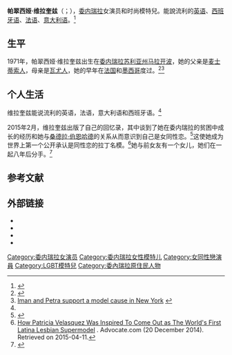 {{noteTA
|G1=Movie
}}
{{艺人<!--导演、男演员、女演员、男歌手、女歌手、节目主持-->
| 图片     = South by Southwest 2019 9 Patricia Velásquez (47391801921) (cropped) (cropped).jpg
| 图片尺寸 = 250px
| 图片简介 = 
| 姓名     = 帕翠西娅·维拉奎兹
| 类型     = 女艺人
| 原名     = 
| 英文名   = {{lang|en|Patricia Velásquez}}
| 綽號     = 
| 国籍     = {{VEN}}  
| 民族     = 
| 出生日期 = {{birth date and age|1971|1|31}}
| 出生地点 = {{VEN}}[[苏利亚州|苏利亚州]][[马拉开波|马拉开波]]
| 逝世日期 = <!--卒年在前生年在后{{death date and age|}} -->
| 逝世地点 = 
| 职业     = 演员、模特儿
| 语言     = [[英语|英语]]、[[西班牙语|西班牙语]]、[[法语|法语]]、[[意大利语|意大利语]]
| 教育程度 = 
| 宗教信仰 = 
| 配偶     = <!--  {{marriage|姓名||}}  -->
| 儿女     = 
| 父母     = 
| 活跃年代 = 1996年至今
| 代表作   = 《盜墓迷城》系列电影
| 经纪公司 = 
| 奖项     =  <!--  {{Awards|award= |year= |title= }} -->
| 网站     = <!-- {{URL|www.example.com}} -->
| IMDb     = 0892383
}}

'''帕翠西娅·维拉奎兹'''（{{lang-en|Patricia Velásquez}}；{{bd|1971年|1月31日|||catIdx=W}}），[[委内瑞拉|委内瑞拉]]女演员和时尚模特兒。能說流利的[[英语|英语]]、[[西班牙语|西班牙语]]、[[法语|法语]]、[[意大利语|意大利语]]。<ref name="cinema">{{cite web|url=http://www.cinema.com/people/002/677/patricia-velasquez/index.phtml|title=Patricia Velasquez - Details|publisher=Cinema.com|accessdate=2007-05-19|archive-date=2021-01-21|archive-url=https://web.archive.org/web/20210121012250/https://www.cinema.com/people/002/677/patricia-velasquez/index.phtml|dead-url=no}}</ref>

== 生平 ==
1971年，帕翠西娅·维拉奎兹出生在[[委内瑞拉|委内瑞拉]][[苏利亚州|苏利亚州]][[马拉开波|马拉开波]]，她的父亲是[[麦士蒂索人|麦士蒂索人]]，母亲是[[瓦尤人|瓦尤人]]，她的早年在[[法国|法国]]和[[墨西哥|墨西哥]]度过。<ref>{{Cite web |url=http://www.cinema.com/articles/392/mummy-returns-the-interview-with-patricia-velasquez.phtml |title=Mummy Returns, The : Interview with Patricia Velasquez<!-- Bot generated title --> |access-date=2014-03-13 |archive-date=2018-01-02 |archive-url=https://web.archive.org/web/20180102144422/http://cinema.com/articles/392/mummy-returns-the-interview-with-patricia-velasquez.phtml |dead-url=no }}</ref><ref>[http://www.hellomagazine.com/fashion/2007/05/11/iman-petra-wayuu/ Iman and Petra support a model cause in New York<!-- Bot generated title -->] {{webarchive|url=https://web.archive.org/web/20070515150948/http://www.hellomagazine.com/fashion/2007/05/11/iman-petra-wayuu/ |date=2007-05-15 }}</ref>

==个人生活==
维拉奎兹能说流利的英语，法语，意大利语和西班牙语。<ref name="cinema" />

2015年2月，维拉奎兹出版了自己的回忆录，其中谈到了她在委内瑞拉的贫困中成长的经历和她与[[桑德拉·伯恩哈德|桑德拉·伯恩哈德]]的关系从而意识到自己是女同性恋。<ref>{{cite web|url=http://nypost.com/2015/02/01/supermodel-sandra-bernhard-made-me-realize-i-was-a-lesbian/ |title=Supermodel: Sandra Bernhard made me realize I'm a lesbian |work=New York Post |deadurl=yes |archiveurl=https://web.archive.org/web/20150410132048/http://nypost.com/2015/02/01/supermodel-sandra-bernhard-made-me-realize-i-was-a-lesbian/ |archivedate=2015-04-10 }}</ref>这使她成为世界上第一个公开承认是同性恋的拉丁名模。<ref>[http://www.advocate.com/arts-entertainment/books/2015/04/09/story-behind-coming-out-world-s-first-latina-lesbian-supermodel How Patricia Velasquez Was Inspired To Come Out as The World's First Latina Lesbian Supermodel] {{Wayback|url=http://www.advocate.com/arts-entertainment/books/2015/04/09/story-behind-coming-out-world-s-first-latina-lesbian-supermodel |date=20180805205436 }}. Advocate.com (20 December 2014). Retrieved on 2015-04-11.</ref>她与前女友有一个女儿，她们在一起八年后分手。<ref>{{cite web|url=https://www.yahoo.com/parenting/despite-success-as-a-supermodel-this-mom-110078546107.html|title=Despite Success as a Supermodel, This Mom Struggled With One 'Torturous' Secret|date=5 February 2015|work=yahoo.com|access-date=2015-12-19|archive-date=2016-03-03|archive-url=https://web.archive.org/web/20160303230714/https://www.yahoo.com/parenting/despite-success-as-a-supermodel-this-mom-110078546107.html|dead-url=no}}</ref>

==参考文献==
{{reflist}}

== 外部链接 ==
* {{Mtime people|924804}}
* {{douban people}}
*{{Official website|http://www.patriciavelasquez.com}}
*{{IMDb name|0892383}}

{{Authority control}}


{{DEFAULTSORT:Velasquez, Patricia}}

[[Category:委内瑞拉女演员|Category:委内瑞拉女演员]]
[[Category:委内瑞拉女性模特儿|Category:委内瑞拉女性模特儿]]
[[Category:女同性戀演員|Category:女同性戀演員]]
[[Category:LGBT模特兒|Category:LGBT模特兒]]
[[Category:委內瑞拉原住民人物|Category:委內瑞拉原住民人物]]